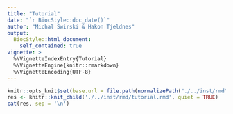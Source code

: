 ```yaml
---
title: "Tutorial"
date: "`r BiocStyle::doc_date()`"
author: "Michal Swirski & Hakon Tjeldnes"
output: 
  BiocStyle::html_document:
    self_contained: true
vignette: >
  %\VignetteIndexEntry{Tutorial}
  %\VignetteEngine{knitr::rmarkdown}
  %\VignetteEncoding{UTF-8}
---
```


```r
knitr::opts_knit$set(base.url = file.path(normalizePath("./../inst/rmd"), "/"))
res <- knitr::knit_child('./../inst/rmd/tutorial.rmd', quiet = TRUE)
cat(res, sep = '\n')
```
